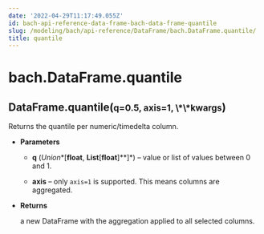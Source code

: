```yaml
---
date: '2022-04-29T11:17:49.055Z'
id: bach-api-reference-data-frame-bach-data-frame-quantile
slug: /modeling/bach/api-reference/DataFrame/bach.DataFrame.quantile/
title: quantile
---
```


# bach.DataFrame.quantile

<div class="method">
<h2 class="signature-class"><span class="additional-name">DataFrame.</span><span class="name">quantile(</span><small class="parameter-list"><span class="parameter" id="q">q=0.5</span>, <span class="parameter" id="axis">axis=1</span>, <span class="parameter" id="**">\*\*kwargs</span></small>)</h2>


<div class="content">

Returns the quantile per numeric/timedelta column.


* **Parameters**

    
    * **q** (*Union**[**float**, **List**[**float**]**]*) – value or list of values between 0 and 1.


    * **axis** – only `axis=1` is supported. This means columns are aggregated.



* **Returns**

    a new DataFrame with the aggregation applied to all selected columns.



</div>

</div>
